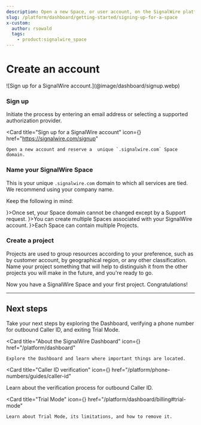 ```yaml
---
description: Open a new Space, or user account, on the SignalWire platform.
slug: /platform/dashboard/getting-started/signing-up-for-a-space
x-custom:
  author: rsowald
  tags:
    - product:signalwire_space
---
```



# Create an account

<Frame>
![Sign up for a SignalWire account.](@image/dashboard/signup.webp)
</Frame>

<Steps>

### Sign up

Initiate the process by entering an email address or selecting a supported authorization provider.

<Card 
    title="Sign up for a SignalWire account" 
    icon={<FaIdBadge />}
    href="https://signalwire.com/signup"
  >
    Open a new account and reserve a  unique `.signalwire.com` Space domain.
  </Card>

### Name your SignalWire Space

This is your unique `.signalwire.com` domain to which all services are tied. 
We recommend using your company name.

Keep the following in mind:

<CardGroup cols={3}>
  <Card title="Choose wisely" icon={<IoIosSave/>}>Once set, your Space domain cannot be changed except by a Support request.</Card>
  <Card title="Multiple spaces" icon={<MdWorkspacesFilled/>}>You can create multiple Spaces associated with your SignalWire account.</Card>
  <Card title="Accounts, Spaces, Projects" icon={<MdLineStyle/>}>Each Space can contain multiple Projects.</Card>
</CardGroup>

### Create a project

Projects are used to group resources according to your preference, such as by customer account, by geographical region, or any other classification. 
Name your project something that will help to distinguish it from the other projects you will make in the future, and you're ready to go.

Now you have a SignalWire Space and your first project. Congratulations! 

</Steps>

---

## Next steps

Take your next steps by exploring the Dashboard, verifying a phone number for outbound Caller ID, and exiting Trial Mode.

<CardGroup cols={2}>

<Card 
    title="About the SignalWire Dashboard" 
    icon={<MdExplore />}
    href="/platform/dashboard"
  >
    Explore the Dashboard and learn where important things are located.
</Card>

<Card 
title="Caller ID verification" 
icon={<MdContactPhone />}
href="/platform/phone-numbers/guides/caller-id"
>
  Learn about the verification process for outbound Caller ID.
</Card>

<Card 
    title="Trial Mode" 
    icon={<MdSafetyCheck />}
    href="/platform/dashboard/billing#trial-mode"
  >
    Learn about Trial Mode, its limitations, and how to remove it.
</Card>

</CardGroup>